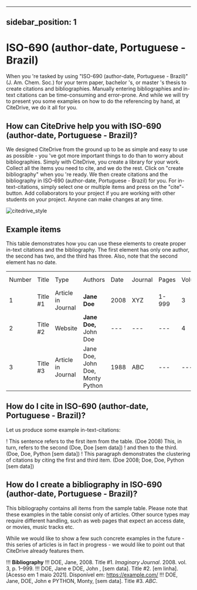 
---
sidebar_position: 1
---

# ISO-690 (author-date, Portuguese - Brazil)

When you 're tasked by using "ISO-690 (author-date, Portuguese - Brazil)" (J. Am. Chem. Soc.) for your term paper, bachelor 's, or master 's thesis to create citations and bibliographies.
Manually entering bibliographies and in-text citations can be time-consuming and error-prone. And while we will try to present you some examples on how to do the referencing by hand, at CiteDrive, we do it all for you.

<!---
## About  ISO-690 (author-date, Portuguese - Brazil)

* Title: ISO-690 (author-date, Portuguese - Brazil)
* Short Title (Id): J. Am. Chem. Soc.)
* Authors: ISO-690 (author-date, Portuguese - Brazil)
* Download: ISO-690 (author-date, Portuguese - Brazil)
 --->

## How can CiteDrive help you with ISO-690 (author-date, Portuguese - Brazil)?

We designed CiteDrive from the ground up to be as simple and easy to use as possible - you 've got more important things to do than to worry about bibliographies. Simply with CiteDrive, you create a library for your work. Collect all the items you need to cite, and we do the rest. Click on "create bibliography" when you 're ready. We then create citations and the bibliography in ISO-690 (author-date, Portuguese - Brazil) for you. For in-text-citations, simply select one or multiple items and press on the "cite"-button. Add collaborators to your project if you are working with other students on your project. Anyone can make changes at any time.


![citedrive_style](images/iso690-authordate-portuguese--brazil.svg "Choose ISO-690 (author-date, Portuguese - Brazil) in the CiteDrive App")


## Example items

This table demonstrates how you can use these elements to create proper in-text citations and the bibliography. The first element has only one author, the second has two, and the third has three. Also, note that the second element has no date.


<table>
  <tr>
   <td>Number
   </td>
   <td>Title
   </td>
   <td>Type
   </td>
   <td>Authors
   </td>
   <td>Date
   </td>
   <td>Journal
   </td>
   <td>Pages
   </td>
   <td>Volume
   </td>
   <td>Issue
   </td>
   <td>Access Date
   </td>
  </tr>
  <tr>
   <td>1
   </td>
   <td>Title #1
   </td>
   <td>Article in Journal
   </td>
   <td><strong>Jane Doe</strong>
   </td>
   <td>2008
   </td>
   <td>XYZ
   </td>
   <td>1-999
   </td>
   <td>3
   </td>
   <td>2
   </td>
   <td>--
   </td>
  </tr>
  <tr>
   <td>
2
   </td>
   <td>Title #2
   </td>
   <td>Website
   </td>
   <td><strong>Jane Doe, </strong>John Doe
   </td>
   <td>---
   </td>
   <td>---
   </td>
   <td>---
   </td>
   <td>4
   </td>
   <td>---
   </td>
   <td>2020-05-01
   </td>
  </tr>
  <tr>
   <td>3
   </td>
   <td>Title #3
   </td>
   <td>Article in Journal
   </td>
   <td>Jane Doe, John Doe, Monty Python
   </td>
   <td>1988
   </td>
   <td>ABC
   </td>
   <td>---
   </td>
   <td>---
   </td>
   <td>16
   </td>
   <td>---
   </td>
  </tr>
</table>



## How do I cite in  ISO-690 (author-date, Portuguese - Brazil)?

Let us produce some example in-text-citations:

! This sentence refers to the first item from the table. (Doe 2008) This, in turn, refers to the second (Doe, Doe [sem data])
! and then to the third.  (Doe, Doe, Python [sem data])
! This paragraph demonstrates the clustering of citations by citing the first and third item. (Doe 2008; Doe, Doe, Python [sem data])



## How do I create a bibliography in ISO-690 (author-date, Portuguese - Brazil)?

This bibliography contains all items from the sample table. Please note that these examples in the table consist only of articles. Other source types may require different handling, such as web pages that expect an access date, or movies, music tracks etc.

While we would like to show a few such concrete examples in the future - this series of articles is in fact in progress - we would like to point out that CiteDrive already features them.


!!! **Bibliography**
!!! DOE, Jane, 2008. Title #1. <i>Imaginary Journal</i>. 2008. vol. 3, p. 1–999. 
!!! DOE, Jane e DOE, John , [sem data]. Title #2.  [em linha].  [Acesso em 1 maio 2021]. Disponível em: https://example.com/
!!! DOE, Jane, DOE, John e PYTHON, Monty, [sem data]. Title #3. <i>ABC</i>. 


```
        